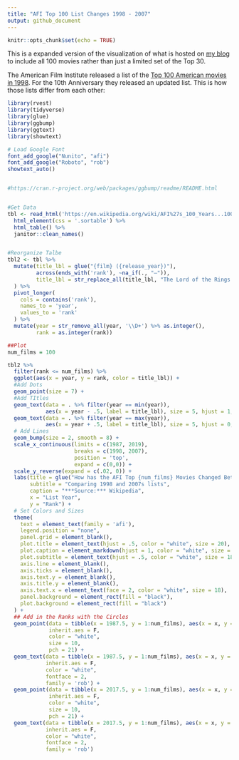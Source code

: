 ```yaml
---
title: "AFI Top 100 List Changes 1998 - 2007"
output: github_document
---
```


```r
knitr::opts_chunk$set(echo = TRUE)
```

This is a expanded version of the visualization of what is hosted on [my blog](https://jlaw.netlify.app) to include all 100 movies rather than just a limited set of the Top 30.

The American Film Institute released a list of the [Top 100 American movies in 1998](https://en.wikipedia.org/wiki/AFI%27s_100_Years...100_Movies).  For the 10th Anniversary they released an updated list.  This is how those lists differ from each other:

```r
library(rvest)
library(tidyverse)
library(glue)
library(ggbump)
library(ggtext)
library(showtext)
```



```r
# Load Google Font
font_add_google("Nunito", "afi")
font_add_google("Roboto", "rob")
showtext_auto()


#https://cran.r-project.org/web/packages/ggbump/readme/README.html


#Get Data
tbl <- read_html('https://en.wikipedia.org/wiki/AFI%27s_100_Years...100_Movies') %>%
  html_element(css = '.sortable') %>%
  html_table() %>%
  janitor::clean_names()


#Reorganize Talbe
tbl2 <- tbl %>%
  mutate(title_lbl = glue("{film} ({release_year})"),
         across(ends_with('rank'), ~na_if(., "—")),
         title_lbl = str_replace_all(title_lbl, "The Lord of the Rings:", "LOTR:")
  ) %>%
  pivot_longer(
    cols = contains('rank'),
    names_to = 'year',
    values_to = 'rank'
  ) %>%
  mutate(year = str_remove_all(year, '\\D+') %>% as.integer(),
         rank = as.integer(rank))


```
```r
##Plot
num_films = 100

tbl2 %>%
  filter(rank <= num_films) %>%
  ggplot(aes(x = year, y = rank, color = title_lbl)) +
  #Add Dots
  geom_point(size = 7) +
  #Add TItles
  geom_text(data = . %>% filter(year == min(year)),
            aes(x = year - .5, label = title_lbl), size = 5, hjust = 1, family = 'rob') +
  geom_text(data = . %>% filter(year == max(year)),
            aes(x = year + .5, label = title_lbl), size = 5, hjust = 0, family = 'rob') +
  # Add Lines
  geom_bump(size = 2, smooth = 8) + 
  scale_x_continuous(limits = c(1987, 2019),
                     breaks = c(1998, 2007),
                     position = 'top',
                     expand = c(0,0)) +
  scale_y_reverse(expand = c(.02, 0)) +
  labs(title = glue("How has the AFI Top {num_films} Movies Changed Between Lists"),
       subtitle = "Comparing 1998 and 2007s lists",
       caption = "***Source:*** Wikipedia",
       x = "List Year",
       y = "Rank") + 
  # Set Colors and Sizes
  theme(
    text = element_text(family = 'afi'),
    legend.position = "none",
    panel.grid = element_blank(),
    plot.title = element_text(hjust = .5, color = "white", size = 20),
    plot.caption = element_markdown(hjust = 1, color = "white", size = 12),
    plot.subtitle = element_text(hjust = .5, color = "white", size = 18),
    axis.line = element_blank(),
    axis.ticks = element_blank(),
    axis.text.y = element_blank(),
    axis.title.y = element_blank(),
    axis.text.x = element_text(face = 2, color = "white", size = 18),
    panel.background = element_rect(fill = "black"),
    plot.background = element_rect(fill = "black")
  ) + 
  ## Add in the Ranks with the Circles
  geom_point(data = tibble(x = 1987.5, y = 1:num_films), aes(x = x, y = y), 
             inherit.aes = F,
             color = "white",
             size = 10,
             pch = 21) +
  geom_text(data = tibble(x = 1987.5, y = 1:num_films), aes(x = x, y = y, label = y), 
            inherit.aes = F,
            color = "white",
            fontface = 2,
            family = 'rob') + 
  geom_point(data = tibble(x = 2017.5, y = 1:num_films), aes(x = x, y = y), 
             inherit.aes = F,
             color = "white",
             size = 10,
             pch = 21) +
  geom_text(data = tibble(x = 2017.5, y = 1:num_films), aes(x = x, y = y, label = y), 
            inherit.aes = F,
            color = "white",
            fontface = 2,
            family = 'rob') 

```

